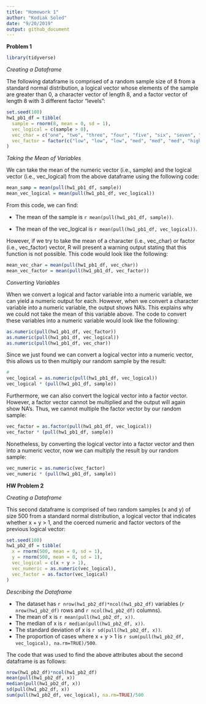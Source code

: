 ```yaml
---
title: "Homework 1"
author: "Kodiak Soled"
date: "9/20/2019"
output: github_document
---
```


**Problem 1**

```r
library(tidyverse)
```

_Creating a Dataframe_

The following dataframe is comprised of a random sample size of 8 from a standard normal distribution, a logical vector whose elements of the sample are greater than 0, a character vector of length 8, and a factor vector of length 8 with 3 different factor "levels": 
```r
set.seed(100)
hw1_pb1_df = tibble(
  sample = rnorm(8, mean = 0, sd = 1), 
  vec_logical = c(sample > 0),
  vec_char = c("one", "two", "three", "four", "five", "six", "seven", "eight"),
  vec_factor = factor(c("low", "low", "low", "med", "med", "med", "high", "high"))
)
```

_Taking the Mean of Variables_

We can take the mean of the numeric vector (i.e., sample) and the logical vector (i.e., vec_logical) from the above dataframe using the following code:
```r
mean_samp = mean(pull(hw1_pb1_df, sample))
mean_vec_logical = mean(pull(hw1_pb1_df, vec_logical))
```
From this code, we can find: 

* The mean of the sample is `r mean(pull(hw1_pb1_df, sample))`.

* The mean of the vec_logical is `r mean(pull(hw1_pb1_df, vec_logical))`.

However, if we try to take the mean of a character (i.e., vec_char) or factor (i.e., vec_factor) vector, R will present a warning output stating that this function is not possible. This code would look like the following: 
```r
mean_vec_char = mean(pull(hw1_pb1_df, vec_char))
mean_vec_factor = mean(pull(hw1_pb1_df, vec_factor))
```

_Converting Variables_

When we convert a logical and factor variable into a numeric variable, we can yield a numeric output for each. However, when we convert a character variable into a numeric variable, the output shows NA's. This explains why we could not take the mean of this variable above. The code to convert these variables into a numeric variable would look like the following:   
```r
as.numeric(pull(hw1_pb1_df, vec_factor))
as.numeric(pull(hw1_pb1_df, vec_logical))
as.numeric(pull(hw1_pb1_df, vec_char))
```

Since we just found we can convert a logical vector into a numeric vector, this allows us to then multiply our random sample by the result:
```r
#
vec_logical = as.numeric(pull(hw1_pb1_df, vec_logical)) 
vec_logical * (pull(hw1_pb1_df, sample))
```

Furthermore, we can also convert the logical vector into a factor vector. However, a factor vector cannot be multiplied and the output will again show NA's. Thus, we cannot multiple the factor vector by our random sample: 
```r
vec_factor = as.factor(pull(hw1_pb1_df, vec_logical))
vec_factor * (pull(hw1_pb1_df, sample))
```

Nonetheless, by converting the logical vector into a factor vector and then into a numeric vector, now we can multiply the result by our random sample:
```r
vec_numeric = as.numeric(vec_factor) 
vec_numeric * (pull(hw1_pb1_df, sample))
```

**HW Problem 2**

_Creating a Dataframe_

This second dataframe is comprised of two random samples (x and y) of size 500 from a standard normal distribution, a logical vector that indicates whether x + y > 1, and the coerced numeric and factor vectors of the previous logical vector:
```r
set.seed(100)
hw1_pb2_df = tibble(
  x = rnorm(500, mean = 0, sd = 1),
  y = rnorm(500, mean = 0, sd = 1),
  vec_logical = c(x + y > 1),
  vec_numeric = as.numeric(vec_logical),
  vec_factor = as.factor(vec_logical)
)
```

_Describing the Dataframe_

* The dataset has `r nrow(hw1_pb2_df)*ncol(hw1_pb2_df)` variables (`r nrow(hw1_pb2_df)` rows and `r ncol(hw1_pb2_df)` columns). 
* The mean of x is `r mean(pull(hw1_pb2_df, x))`.
* The median of x is `r median(pull(hw1_pb2_df, x))`.
* The standard deviation of x is `r sd(pull(hw1_pb2_df, x))`.
* The proportion of cases where x + y > 1 is `r sum(pull(hw1_pb2_df, vec_logical), na.rm=TRUE)/500`.

The code that was used to find the above attributes about the second dataframe is as follows: 
```r
nrow(hw1_pb2_df)*ncol(hw1_pb2_df)
mean(pull(hw1_pb2_df, x))
median(pull(hw1_pb2_df, x))
sd(pull(hw1_pb2_df, x))
sum(pull(hw1_pb2_df, vec_logical), na.rm=TRUE)/500
```


